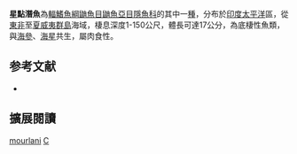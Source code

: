 {{Speciesbox
| image = 
| image_width = 250px
| status = NE
| status_system = IUCN3.1
| genus = Carapus
| species = mourlani
| authority = [[Petit|Petit]], 1934
| synonyms = *''Carapus mayottae''<br /><small>Smith, 1955</small>
*''Carapus pindae''<br /><small>Smith, 1955</small>
*''Encheliophis mourlani''<br /><small>Petit, 1934</small>
*''Fierasfer mourlani''<br /><small>Petit, 1934</small>
}}
'''星點潛魚'''為[[輻鰭魚綱|輻鰭魚綱]][[鼬魚目|鼬魚目]][[鼬魚亞目|鼬魚亞目]][[隱魚科|隱魚科]]的其中一[[種|種]]，分布於[[印度|印度]][[太平洋|太平洋]]區，從[[東非|東非]]至[[夏威夷群島|夏威夷群島]]海域，棲息深度1-150公尺，體長可達17公分，為底棲性魚類，與[[海參|海參]]、[[海星|海星]]共生，屬肉食性。

== 参考文献 ==
{{reflist}}
*{{FishBase_species|genus=Carapus|species=mourlani|year=2012|month=7}}

== 擴展閱讀 == 
{{refbegin}}
{{wikispecies-inline|Carapus mourlani|星點潛魚}}
{{refend}}
{{Taxonbar|from=Q5037725}}

[[Category:潛魚屬|mourlani]]
[[Category:1934年描述的魚類|C]]


{{魚類小作品}}